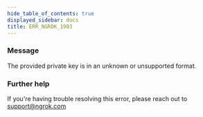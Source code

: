 ```yaml
---
hide_table_of_contents: true
displayed_sidebar: docs
title: ERR_NGROK_1903
---
```




### Message

The provided private key is in an unknown or unsupported format.

<ErrorDetails error="err_ngrok_1903" />

### Further help

If you're having trouble resolving this error, please reach out to [support@ngrok.com](mailto:support@ngrok.com?subject=Help%20with%20ERR_NGROK_1903)
